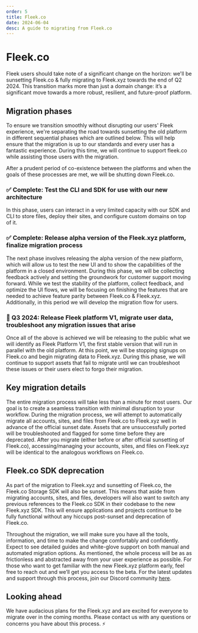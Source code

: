 ```yaml
---
order: 5
title: Fleek.co
date: 2024-06-04
desc: A guide to migrating from Fleek.co
---
```


# Fleek.co

Fleek users should take note of a significant change on the horizon: we'll be sunsetting Fleek.co & fully migrating to Fleek.xyz towards the end of Q2 2024. This transition marks more than just a domain change: it’s a significant move towards a more robust, resilient, and future-proof platform.

## Migration phases

To ensure we transition smoothly without disrupting our users' Fleek experience, we're separating the road towards sunsetting the old platform in different sequential phases which are outlined below. This will help ensure that the migration is up to our standards and every user has a fantastic experience. During this time, we will continue to support fleek.co while assisting those users with the migration.

After a prudent period of co-existence between the platforms and when the goals of these processes are met, we will be shutting down Fleek.co.

### ✅ Complete: Test the CLI and SDK for use with our new architecture

In this phase, users can interact in a very limited capacity with our SDK and CLI to store files, deploy their sites, and configure custom domains on top of it.

### ✅ Complete: Release alpha version of the Fleek.xyz platform, finalize migration process

The next phase involves releasing the alpha version of the new platform, which will allow us to test the new UI and to show the capabilities of the platform in a closed environment.
During this phase, we will be collecting feedback actively and setting the groundwork for customer support moving forward. While we test the stability of the platform, collect feedback, and optimize the UI flows, we will be focusing on finishing the features that are needed to achieve feature parity between Fleek.co & Fleek.xyz.
Additionally, in this period we will develop the migration flow for users.

### 🔮 Q3 2024: Release Fleek platform V1, migrate user data, troubleshoot any migration issues that arise

Once all of the above is achieved we will be releasing to the public what we will identify as Fleek Platform V1, the first stable version that will run in parallel with the old platform.
At this point, we will be stopping signups on Fleek.co and begin migrating data to Fleek.xyz. During this phase, we will continue to support assets that fail to migrate until we can troubleshoot these issues or their users elect to forgo their migration.

## Key migration details

The entire migration process will take less than a minute for most users. Our goal is to create a seamless transition with minimal disruption to your workflow.
During the migration process, we will attempt to automatically migrate all accounts, sites, and files from Fleek.co to Fleek.xyz well in advance of the official sunset date.
Assets that are unsuccessfully ported will be troubleshooted and flagged for some time before they are deprecated. After you migrate (either before or after official sunsetting of Fleek.co), accessing/managing your accounts, sites, and files on Fleek.xyz will be identical to the analogous workflows on Fleek.co.

## Fleek.co SDK deprecation

As part of the migration to Fleek.xyz and sunsetting of Fleek.co, the Fleek.co Storage SDK will also be sunset. This means that aside from migrating accounts, sites, and files, developers will also want to switch any previous references to the Fleek.co SDK in their codebase to the new Fleek.xyz SDK.
This will ensure applications and projects continue to be fully functional without any hiccups post-sunset and deprecation of Fleek.co.

Throughout the migration, we will make sure you have all the tools, information, and time to make the change comfortably and confidently. Expect to see detailed guides and white-glove support on both manual and automated migration options. As mentioned, the whole process will be as as frictionless and abstracted away from your user experience as possible.
For those who want to get familiar with the new Fleek.xyz platform early, feel free to reach out and we’ll get you access to the beta. For the latest updates and support through this process, join our Discord community [here](https://discord.gg/fleek).

## Looking ahead

We have audacious plans for the Fleek.xyz and are excited for everyone to migrate over in the coming months. Please contact us with any questions or concerns you have about this process. ⚡
